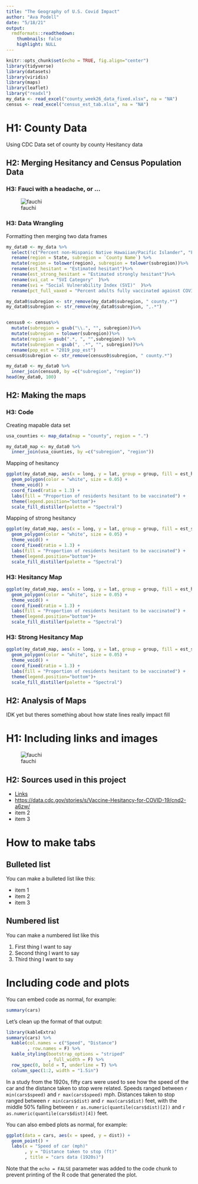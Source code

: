 ```yaml
---
title: "The Geography of U.S. Covid Impact"
author: "Ava Podell"
date: "5/18/21"
output:
  rmdformats::readthedown:
    thumbnails: false
    highlight: NULL
---
```


```r
knitr::opts_chunk$set(echo = TRUE, fig.align="center")
library(tidyverse)
library(datasets)
library(viridis)
library(maps)
library(leaflet)
library("readxl")
my_data <- read_excel("county_week26_data_fixed.xlsx", na = "NA")
census <- read_excel("census_est_tab.xlsx", na = "NA")
```


# H1: County Data 
Using CDC Data set of county by county Hesitancy data

## H2: Merging Hesitancy and Census Population Data {.tabset .tabset-fade .tabset-pills}

### H3: Fauci with a headache, or ...
![fauchi](https://media.giphy.com/media/JmD9mkDmzvXE7nxy7j/giphy.gif)

### H3: Data Wrangling

Formatting then merging two data frames

```r
my_data0 <- my_data %>%
  select(!c("Percent non-Hispanic Native Hawaiian/Pacific Islander", "FIPS Code"))%>%
  rename(region = State, subregion = `County Name`) %>%
  mutate(region = tolower(region), subregion = tolower(subregion))%>%
  rename(est_hesitant = "Estimated hesitant")%>%
  rename(est_strong_hesitant = "Estimated strongly hesitant")%>%
  rename(svi_cat = "SVI Category"  )%>%
  rename(svi = "Social Vulnerability Index (SVI)"  )%>%
  rename(pct_full_vaxed = "Percent adults fully vaccinated against COVID-19 as of 3/30/2021")

my_data0$subregion <- str_remove(my_data0$subregion, " county.*")
my_data0$subregion <- str_remove(my_data0$subregion, ",.*")


census0 <- census%>%
  mutate(subregion = gsub("\\.", "", subregion))%>%
  mutate(subregion = tolower(subregion))%>%
  mutate(region = gsub(".*, ", "",subregion)) %>% 
  mutate(subregion = gsub(", .*", "", subregion))%>%
  rename(pop_est = "2019_pop_est")
census0$subregion <- str_remove(census0$subregion, " county.*")

my_data0 <- my_data0 %>%
  inner_join(census0, by =c("subregion", "region"))
head(my_data0, 100)
```





## H2: Making the maps {.tabset .tabset-fade .tabset-pills}

### H3: Code

Creating mapable data set

```r
usa_counties <- map_data(map = "county", region = ".")

my_data0_map <- my_data0 %>%
  inner_join(usa_counties, by =c("subregion", "region"))
```

Mapping of hesitancy

```r
ggplot(my_data0_map, aes(x = long, y = lat, group = group, fill = est_hesitant)) +
  geom_polygon(color = "white", size = 0.05) +
  theme_void() +
  coord_fixed(ratio = 1.3) +
  labs(fill = "Proportion of residents hesitant to be vaccinated") +
  theme(legend.position="bottom")+
  scale_fill_distiller(palette = "Spectral")  
```

Mapping of strong hesitancy

```r
ggplot(my_data0_map, aes(x = long, y = lat, group = group, fill = est_strong_hesitant)) +
  geom_polygon(color = "white", size = 0.05) +
  theme_void() +
  coord_fixed(ratio = 1.3) +
  labs(fill = "Proportion of residents hesitant to be vaccinated") +
  theme(legend.position="bottom")+
  scale_fill_distiller(palette = "Spectral")  
```


### H3: Hesitancy Map

```r
ggplot(my_data0_map, aes(x = long, y = lat, group = group, fill = est_hesitant)) +
  geom_polygon(color = "white", size = 0.05) +
  theme_void() +
  coord_fixed(ratio = 1.3) +
  labs(fill = "Proportion of residents hesitant to be vaccinated") +
  theme(legend.position="bottom")+
  scale_fill_distiller(palette = "Spectral")  
```

### H3: Strong Hesitancy Map

```r
ggplot(my_data0_map, aes(x = long, y = lat, group = group, fill = est_strong_hesitant)) +
  geom_polygon(color = "white", size = 0.05) +
  theme_void() +
  coord_fixed(ratio = 1.3) +
  labs(fill = "Proportion of residents hesitant to be vaccinated") +
  theme(legend.position="bottom")+
  scale_fill_distiller(palette = "Spectral")  
```

## H2: Analysis of Maps

IDK yet but theres something about how state lines really impact fill

# H1: Including links and images

![fauchi](https://media.giphy.com/media/JmD9mkDmzvXE7nxy7j/giphy.gif)

## H2: Sources used in this project

- [Links](https://www.datadreaming.org/post/r-markdown-theme-gallery/) 
- [https://data.cdc.gov/stories/s/Vaccine-Hesitancy-for-COVID-19/cnd2-a6zw/](https://data.cdc.gov/stories/s/Vaccine-Hesitancy-for-COVID-19/cnd2-a6zw/)
- item 2
- item 3


# How to make tabs {.tabset .tabset-fade .tabset-pills}

## Bulleted list

You can make a bulleted list like this:

- item 1
- item 2
- item 3

## Numbered list

You can make a numbered list like this

1. First thing I want to say
2. Second thing I want to say
3. Third thing I want to say



# Including code and plots

You can embed code as normal, for example:

```r
summary(cars)
```

Let's clean up the format of that output:

```r
library(kableExtra)
summary(cars) %>%
  kable(col.names = c("Speed", "Distance")
        , row.names = F) %>%
  kable_styling(bootstrap_options = "striped"
                , full_width = F) %>%
  row_spec(0, bold = T, underline = T) %>%
  column_spec(1:2, width = "1.5in") 
```

In a study from the 1920s, fifty cars were used to see how the speed of the car and the distance taken to stop were related.  Speeds ranged between `r min(cars$speed)` and `r max(cars$speed)` mph.  Distances taken to stop ranged between `r min(cars$dist)` and `r max(cars$dist)` feet, with the middle 50% falling between `r as.numeric(quantile(cars$dist)[2])` and `r as.numeric(quantile(cars$dist)[4])` feet.  

You can also embed plots as normal, for example:

```r
ggplot(data = cars, aes(x = speed, y = dist)) + 
  geom_point() + 
  labs(x = "Speed of car (mph)"
       , y = "Distance taken to stop (ft)"
       , title = "cars data (1920s)")
```

Note that the `echo = FALSE` parameter was added to the code chunk to prevent printing of the R code that generated the plot.



